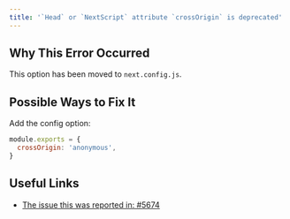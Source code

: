 ```yaml
---
title: '`Head` or `NextScript` attribute `crossOrigin` is deprecated'
---
```


## Why This Error Occurred

This option has been moved to `next.config.js`.

## Possible Ways to Fix It

Add the config option:

```js filename="next.config.js"
module.exports = {
  crossOrigin: 'anonymous',
}
```

## Useful Links

- [The issue this was reported in: #5674](https://github.com/vercel/next.js/issues/5674)
